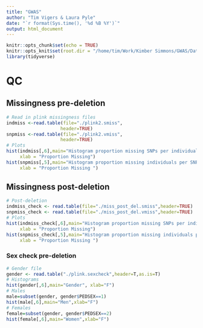 ```yaml
---
title: "GWAS"
author: "Tim Vigers & Laura Pyle"
date: "`r format(Sys.time(), '%d %B %Y')`"
output: html_document
---
```


```r
knitr::opts_chunk$set(echo = TRUE)
knitr::opts_knit$set(root.dir = "/home/tim/Work/Kimber Simmons/GWAS/Data_Cleaned/plink")
library(tidyverse)
```

# QC

## Missingness pre-deletion

```r
# Read in plink missingness files
indmiss <-read.table(file="./plink2.smiss",
                    header=TRUE)
snpmiss <-read.table(file="./plink2.vmiss",
                    header=TRUE)
# Plots 
hist(indmiss[,6],main="Histogram proportion missing SNPs per individual",
     xlab = "Proportion Missing")
hist(snpmiss[,5],main="Histogram proportion missing individuals per SNP",
     xlab = "Proportion Missing ") 
```

## Missingness post-deletion

```r
# Post-deletion
indmiss_check <- read.table(file="./miss_post_del.smiss",header=TRUE)
snpmiss_check <- read.table(file="./miss_post_del.vmiss",header=TRUE)
# Plots
hist(indmiss_check[,6],main="Histogram proportion missing SNPs per individual",
     xlab = "Proportion Missing")
hist(snpmiss_check[,5],main="Histogram proportion missing individuals per SNP",
     xlab = "Proportion Missing ") 
```

### Sex check pre-deletion

```r
# Gender file
gender <- read.table("./plink.sexcheck",header=T,as.is=T)
# Histograms
hist(gender[,6],main="Gender", xlab="F")
# Males
male=subset(gender, gender$PEDSEX==1)
hist(male[,6],main="Men",xlab="F")
# Females
female=subset(gender, gender$PEDSEX==2)
hist(female[,6],main="Women",xlab="F")
```

<!-- ### Sex check post-deletion -->

<!-- ```{bash plink sex check post,eval=FALSE,results = 'hide'} -->
<!-- # Remove subjects with problematic X chromosome homozygosity -->
<!-- grep "PROBLEM" plink.sexcheck| awk '{print$1,$2}'> sex_discrepancy.txt -->
<!-- plink --bfile Simmons_combined_2 --remove sex_discrepancy.txt --make-bed --out Simmons_combined_3 -->
<!-- # Check sex discrepancy again -->
<!-- plink --bfile Simmons_combined_3 --check-sex --out sex_post_del -->
<!-- ``` -->

<!-- ```{r r sex check post, echo=FALSE} -->
<!-- # Gender file -->
<!-- gender <- read.table("./sex_post_del.sexcheck", -->
<!--                      header=T,as.is=T) -->
<!-- # Histograms -->
<!-- hist(gender[,6],main="Gender", xlab="F") -->
<!-- # Males -->
<!-- male=subset(gender, gender$PEDSEX==1) -->
<!-- hist(male[,6],main="Men",xlab="F") -->
<!-- # Females -->
<!-- female=subset(gender, gender$PEDSEX==2) -->
<!-- hist(female[,6],main="Women",xlab="F") -->
<!-- ``` -->

<!-- ### MAF check pre-deletion -->

<!-- ```{bash plink maf check pre,eval=FALSE,results = 'hide'}  -->
<!-- # Select autosomal SNPs only (i.e., from chromosomes 1 to 22). -->
<!-- awk '{ if ($1 >= 1 && $1 <= 22) print $2 }' Simmons_combined_3.bim > snp_1_22.txt -->
<!-- plink --bfile Simmons_combined_3 --extract snp_1_22.txt --make-bed --out Simmons_combined_4 -->
<!-- # Check minor allele frequency -->
<!-- plink --bfile Simmons_combined_4 --freq --out MAF_check -->
<!-- ``` -->

<!-- ```{r r maf check pre, echo=FALSE} -->
<!-- # MAF file -->
<!-- maf_freq <- read.table("./MAF_check.frq", header =TRUE, as.is=T) -->
<!-- hist(maf_freq[,5],main = "MAF distribution", xlab = "MAF") -->
<!-- ``` -->

<!-- ### MAF check post-deletion -->

<!-- ```{bash plink maf check post,eval=FALSE,results = 'hide'} -->
<!-- # Remove those with MAF < 0.05 -->
<!-- plink --bfile Simmons_combined_4 --maf 0.05 --make-bed --out Simmons_combined_5 -->
<!-- # Check minor allele frequency again -->
<!-- plink --bfile Simmons_combined_5 --freq --out MAF_check_post -->
<!-- ``` -->

<!-- ```{r r maf check post, echo=FALSE} -->
<!-- # MAF file -->
<!-- maf_freq <- read.table("./MAF_check_post.frq", header =TRUE, as.is=T) -->
<!-- hist(maf_freq[,5],main = "MAF distribution", xlab = "MAF") -->
<!-- ``` -->

<!-- ### Hardy-Weinberg equilibrium pre-deletion -->

<!-- ```{bash plink hw check pre,eval=FALSE,results = 'hide'} -->
<!-- plink --bfile Simmons_combined_5 --hardy -->
<!-- # Select SNPs with HWE p-value below 0.00001 -->
<!-- awk '{ if ($9 <0.00001) print $0 }' plink.hwe>plinkzoomhwe.hwe -->
<!-- ``` -->

<!-- ```{r r hw check pre, echo=FALSE} -->
<!-- hwe<-read.table (file="./plink.hwe", header=TRUE) -->
<!-- hist(hwe[,9],main="Histogram HWE") -->
<!-- # Zoomed in -->
<!-- hwe_zoom<-read.table (file="./plinkzoomhwe.hwe", header=TRUE) -->
<!-- hist(hwe_zoom[,9],main="Histogram HWE: strongly deviating SNPs only") -->
<!-- ``` -->

<!-- ### Hardy-Weinberg equilibrium post-deletion -->

<!-- ```{bash plink hw check post,eval=FALSE,results = 'hide'} -->
<!-- # Filter for controls -->
<!-- plink --bfile Simmons_combined_5 --hwe 1e-6 --make-bed --out Simmons_combined_6 -->
<!-- # Filter for cases -->
<!-- plink --bfile Simmons_combined_6 --hwe 1e-12 --hwe-all --make-bed --out Simmons_combined_6 -->
<!-- # Check again -->
<!-- plink --bfile Simmons_combined_6 --hardy --out post_del -->
<!-- # Select SNPs with HWE p-value below 0.00001 -->
<!-- awk '{ if ($9 <0.00001) print $0 }' post_del.hwe>post_del_zoom.hwe -->
<!-- ``` -->

<!-- ```{r r hw check post, echo=FALSE} -->
<!-- hwe<-read.table (file="./post_del.hwe", header=TRUE) -->
<!-- hist(hwe[,9],main="Histogram HWE") -->
<!-- # Zoomed in -->
<!-- hwe_zoom<-read.table (file="./post_del_zoom.hwe", header=TRUE) -->
<!-- hist(hwe_zoom[,9],main="Histogram HWE: strongly deviating SNPs only") -->
<!-- ``` -->

<!-- ### Heterozygosity pre-deletion -->

<!-- ```{bash plink heterozyg check pre,eval=FALSE,results = 'hide'} -->
<!-- plink --bfile Simmons_combined_6 --exclude inversion.txt --range --indep-pairwise 50 5 0.2 --out indepSNP -->
<!-- plink --bfile Simmons_combined_6 --extract indepSNP.prune.in --het --out R_check -->
<!-- ``` -->

<!-- ```{r r heterozyg check pre, echo=FALSE} -->
<!-- het <- read.table("./R_check.het", head=TRUE) -->
<!-- het$HET_RATE = (het$"N.NM." - het$"O.HOM.")/het$"N.NM." -->
<!-- hist(het$HET_RATE, xlab="Heterozygosity Rate", ylab="Frequency", main= "Heterozygosity Rate") -->
<!-- # List individuals more than 3 SD from the rate mean -->
<!-- het$HET_RATE = (het$"N.NM." - het$"O.HOM.")/het$"N.NM." -->
<!-- het_fail = subset(het, (het$HET_RATE < mean(het$HET_RATE)-3*sd(het$HET_RATE)) | (het$HET_RATE > mean(het$HET_RATE)+3*sd(het$HET_RATE))); -->
<!-- het_fail$HET_DST = (het_fail$HET_RATE-mean(het$HET_RATE))/sd(het$HET_RATE); -->
<!-- write.table(het_fail, "fail-het-qc.txt", row.names=FALSE) -->
<!-- ``` -->

<!-- ### Heterozygosity post-deletion -->

<!-- ```{bash plink heterozyg check post,eval=FALSE,results = 'hide'} -->
<!-- sed 's/"// g' fail-het-qc.txt | awk '{print$1, $2}'> het_fail_ind.txt -->
<!-- # Remove heterozygosity rate outliers. -->
<!-- plink --bfile Simmons_combined_6 --remove het_fail_ind.txt --make-bed --out Simmons_passed_qc -->
<!-- plink --bfile Simmons_passed_qc --extract indepSNP.prune.in --het --out R_check_post -->
<!-- ``` -->

<!-- ```{r r heterozyg check post, echo=FALSE} -->
<!-- het <- read.table("./R_check_post.het", head=TRUE) -->
<!-- het$HET_RATE = (het$"N.NM." - het$"O.HOM.")/het$"N.NM." -->
<!-- hist(het$HET_RATE, xlab="Heterozygosity Rate", ylab="Frequency", main= "Heterozygosity Rate") -->
<!-- ``` -->

<!-- ### Relatedness -->

<!-- ```{bash plink related check pre,eval=FALSE,results = 'hide'} -->
<!-- plink --bfile Simmons_passed_qc --genome --min 0.05 -->
<!-- ``` -->

<!-- ```{r r related check pre, echo=FALSE} -->
<!-- relatedness = read.table("./plink.genome", header=T) -->
<!-- par(pch=16, cex=1) -->
<!-- with(relatedness,plot(Z0,Z1, xlim=c(0,1), ylim=c(0,1), type="n")) -->
<!-- with(subset(relatedness,RT=="UN") , points(Z0,Z1,col=3)) -->
<!-- legend(1,1, xjust=1, yjust=1, legend=levels(relatedness$RT), pch=16, col=c(3)) -->
<!-- hist(relatedness[,10],main="Histogram relatedness", xlab= "Pihat")  -->
<!-- ``` -->